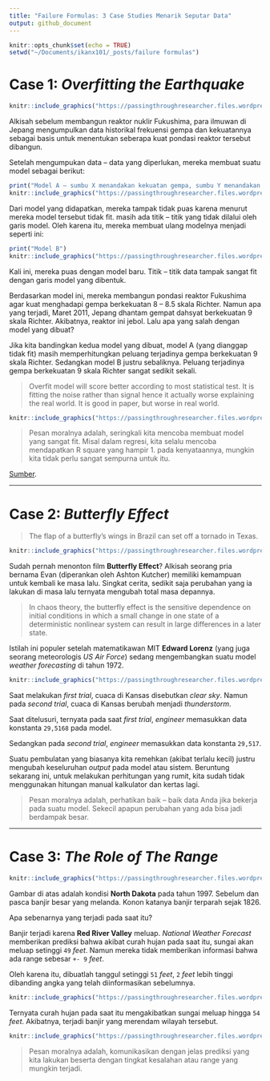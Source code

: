 ```yaml
---
title: "Failure Formulas: 3 Case Studies Menarik Seputar Data"
output: github_document
---
```


```r
knitr::opts_chunk$set(echo = TRUE)
setwd("~/Documents/ikanx101/_posts/failure formulas")
```

# Case 1: _Overfitting the Earthquake_

```r
knitr::include_graphics("https://passingthroughresearcher.files.wordpress.com/2015/06/fukushima-meltdown-prevailing-winds1.jpg")
```


Alkisah sebelum membangun reaktor nuklir Fukushima, para ilmuwan di Jepang mengumpulkan data historikal frekuensi gempa dan kekuatannya sebagai basis untuk menentukan seberapa kuat pondasi reaktor tersebut dibangun.

Setelah mengumpukan data – data yang diperlukan, mereka membuat suatu model sebagai berikut:

```r
print("Model A – sumbu X menandakan kekuatan gempa, sumbu Y menandakan frekuensi gempa")
knitr::include_graphics("https://passingthroughresearcher.files.wordpress.com/2015/06/fuku-1.png")
```



Dari model yang didapatkan, mereka tampak tidak puas karena menurut mereka model tersebut tidak fit. masih ada titik – titik yang tidak dilalui oleh garis model. Oleh karena itu, mereka membuat ulang modelnya menjadi seperti ini:

```r
print("Model B")
knitr::include_graphics("https://passingthroughresearcher.files.wordpress.com/2015/06/fuku-2.png")
```

Kali ini, mereka puas dengan model baru. Titik – titik data tampak sangat fit dengan garis model yang dibentuk.

Berdasarkan model ini, mereka membangun pondasi reaktor Fukushima agar kuat menghadapi gempa berkekuatan 8 – 8.5 skala Richter. Namun apa yang terjadi, Maret 2011, Jepang dhantam gempat dahsyat berkekuatan 9 skala Richter. Akibatnya, reaktor ini jebol. Lalu apa yang salah dengan model yang dibuat?

Jika kita bandingkan kedua model yang dibuat, model A (yang dianggap tidak fit) masih memperhitungkan peluang terjadinya gempa berkekuatan 9 skala Richter. Sedangkan model B justru sebaliknya. Peluang terjadinya gempa berkekuatan 9 skala Richter sangat sedikit sekali.

> Overfit model will score better according to most statistical test. It is fitting the noise rather than signal hence it actually worse explaining the real world. It is good in paper, but worse in real world.

```r
knitr::include_graphics("https://passingthroughresearcher.files.wordpress.com/2015/06/fit.png")
```

> Pesan moralnya adalah, seringkali kita mencoba membuat model yang sangat fit. Misal dalam regresi, kita selalu mencoba mendapatkan R square yang hampir 1. pada kenyataannya, mungkin kita tidak perlu sangat sempurna untuk itu.

[Sumber](https://mpra.ub.uni-muenchen.de/69383/1/MPRA_paper_69383.pdf).

---

# Case 2: _Butterfly Effect_

> The flap of a butterfly’s wings in Brazil can set off a tornado in Texas.

```r
knitr::include_graphics("https://passingthroughresearcher.files.wordpress.com/2015/06/bfly.jpg")
```

Sudah pernah menonton film __Butterfly Effect__? Alkisah seorang pria bernama Evan (diperankan oleh Ashton Kutcher) memiliki kemampuan untuk kembali ke masa lalu. Singkat cerita, sedikit saja perubahan yang ia lakukan di masa lalu ternyata mengubah total masa depannya.

> In chaos theory, the butterfly effect is the sensitive dependence on initial conditions in which a small change in one state of a deterministic nonlinear system can result in large differences in a later state.

Istilah ini populer setelah matematikawan MIT __Edward Lorenz__ (yang juga seorang meteorologis _US Air Force_) sedang mengembangkan suatu model _weather forecasting_ di tahun 1972.

```r
knitr::include_graphics("https://passingthroughresearcher.files.wordpress.com/2015/06/lorents.png")
```

Saat melakukan _first trial_, cuaca di Kansas disebutkan _clear sky_. Namun pada _second trial_, cuaca di Kansas berubah menjadi _thunderstorm_.

Saat ditelusuri, ternyata pada saat _first trial_, _engineer_ memasukkan data konstanta `29,5168` pada model. 

Sedangkan pada _second trial_, _engineer_ memasukkan data konstanta `29,517`.

Suatu pembulatan yang biasanya kita remehkan (akibat terlalu kecil) justru mengubah keseluruhan _output_ pada model atau sistem. Beruntung sekarang ini, untuk melakukan perhitungan yang rumit, kita sudah tidak menggunakan hitungan manual kalkulator dan kertas lagi.

> Pesan moralnya adalah, perhatikan baik – baik data Anda jika bekerja pada suatu model. Sekecil apapun perubahan yang ada bisa jadi berdampak besar.

---

# Case 3: _The Role of The Range_

```r
knitr::include_graphics("https://passingthroughresearcher.files.wordpress.com/2015/06/north-dakota.png")
```

Gambar di atas adalah kondisi __North Dakota__ pada tahun 1997. Sebelum dan pasca banjir besar yang melanda. Konon katanya banjir terparah sejak 1826.

Apa sebenarnya yang terjadi pada saat itu?

Banjir terjadi karena __Red River Valley__ meluap. _National Weather Forecast_ memberikan prediksi bahwa akibat curah hujan pada saat itu, sungai akan meluap setinggi `49` _feet_. Namun mereka tidak memberikan informasi bahwa ada range sebesar `+- 9` _feet_.

Oleh karena itu, dibuatlah tanggul setinggi `51` _feet_, `2` _feet_ lebih tinggi dibanding angka yang telah diinformasikan sebelumnya.

```r
knitr::include_graphics("https://passingthroughresearcher.files.wordpress.com/2015/06/banjir.png")
```

Ternyata curah hujan pada saat itu mengakibatkan sungai meluap hingga `54` _feet_. Akibatnya, terjadi banjir yang merendam wilayah tersebut.

```r
knitr::include_graphics("https://passingthroughresearcher.files.wordpress.com/2015/06/north-dakota-lagi.png")
```

> Pesan moralnya adalah, komunikasikan dengan jelas prediksi yang kita lakukan beserta dengan tingkat kesalahan atau range yang mungkin terjadi.
